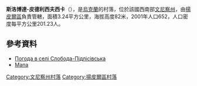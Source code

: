 {{coord|48|13|16|N|28|27|49|E|scale:30000|display=title}}

'''斯洛博達-皮德利西夫西卡'''（{{lang-uk|Слобода-Підлісівська}}），是[[烏克蘭|烏克蘭]]的村落，位於該國西南部[[文尼察州|文尼察州]]，由[[揚皮爾區|揚皮爾區]]負責管轄，面積3.24平方公里，海拔高度82米，2001年人口652，人口密度每平方公里201.23人。

==參考資料==
* [http://weather.in.ua/ua/vinnickaja/24178 Погода в селі Слобода-Підлісівська] {{Wayback|url=http://weather.in.ua/ua/vinnickaja/24178 |date=20200815114724 }}
* [http://uamaps.com/ukraine-map/vinnitskaya/yampolskiy/sloboda_podlesovskaya/ Мапа] {{Wayback|url=http://uamaps.com/ukraine-map/vinnitskaya/yampolskiy/sloboda_podlesovskaya/ |date=20080619045416 }}

[[Category:文尼察州村落|Category:文尼察州村落]]
[[Category:揚皮爾區村落|Category:揚皮爾區村落]]


{{Vinnytsia-geo-stub}}